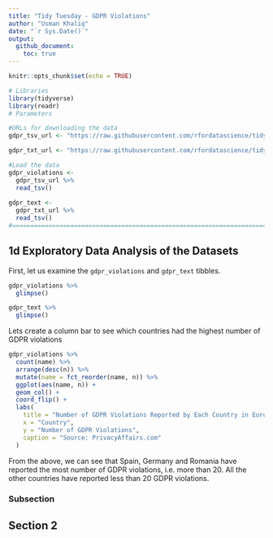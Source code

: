 ```yaml
---
title: "Tidy Tuesday - GDPR Violations"
author: "Usman Khaliq"
date: "`r Sys.Date()`"
output: 
  github_document:
    toc: true
---
```


```r
knitr::opts_chunk$set(echo = TRUE)
```

```r
# Libraries
library(tidyverse)
library(readr)
# Parameters

#URLs for downloading the data
gdpr_tsv_url <- "https://raw.githubusercontent.com/rfordatascience/tidytuesday/master/data/2020/2020-04-21/gdpr_violations.tsv"

gdpr_txt_url <- "https://raw.githubusercontent.com/rfordatascience/tidytuesday/master/data/2020/2020-04-21/gdpr_text.tsv" 

#Load the data
gdpr_violations <- 
  gdpr_tsv_url %>%
  read_tsv()
  
gdpr_text <- 
  gdpr_txt_url %>% 
  read_tsv()
#===============================================================================

```

## 1d Exploratory Data Analysis of the Datasets

First, let us examine the `gdpr_violations` and `gdpr_text` tibbles. 

```r
gdpr_violations %>% 
  glimpse()
```

```r
gdpr_text %>% 
  glimpse()
```

Lets create a column bar to see which countries had the highest number of GDPR violations

```r
gdpr_violations %>% 
  count(name) %>% 
  arrange(desc(n)) %>% 
  mutate(name = fct_reorder(name, n)) %>% 
  ggplot(aes(name, n)) +
  geom_col() +
  coord_flip() +
  labs(
    title = "Number of GDPR Violations Reported by Each Country in Europe",
    x = "Country",
    y = "Number of GDPR Violations",
    caption = "Source: PrivacyAffairs.com"
  )
```

From the above, we can see that Spain, Germany and Romania have reported the most number of GDPR violations, i.e. more than 20. All the other countries have reported less than 20 GDPR violations. 

### Subsection

## Section 2


